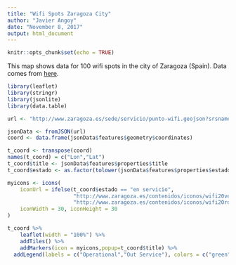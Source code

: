 ```yaml
---
title: "Wifi Spots Zaragoza City"
author: "Javier Angoy"
date: "November 8, 2017"
output: html_document
---
```


```r
knitr::opts_chunk$set(echo = TRUE)
```

This map shows data for 100 wifi spots in the city of Zaragoza (Spain).
Data comes from [here](https://www.zaragoza.es/sede/portal/datos-abiertos/servicio/catalogo/79).
```r
library(leaflet)
library(stringr)
library(jsonlite)
library(data.table)

url <- "http://www.zaragoza.es/sede/servicio/punto-wifi.geojson?srsname=wgs84&rows=100"

jsonData <- fromJSON(url)
coord <- data.frame(jsonData$features$geometry$coordinates)

t_coord <- transpose(coord)
names(t_coord) = c("Lon","Lat")
t_coord$title <- jsonData$features$properties$title
t_coord$estado <- as.factor(tolower(jsonData$features$properties$estado)) # Fix lower/upper case issues

myicons <- icons(
    iconUrl = ifelse(t_coord$estado == "en servicio",
                     "http://www.zaragoza.es/contenidos/iconos/wifi20verde.png",
                     "http://www.zaragoza.es/contenidos/iconos/wifi20rojo.png"),
    iconWidth = 30, iconHeight = 30
)

t_coord %>% 
    leaflet(width = "100%") %>%
    addTiles() %>%
    addMarkers(icon = myicons,popup=t_coord$title) %>%
  addLegend(labels = c("Operational","Out Service"), colors = c("green", "red"))
```